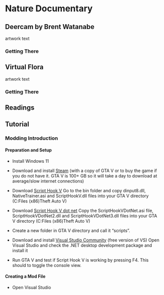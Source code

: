 # Nature Documentary

## Deercam by Brent Watanabe

artwork text

### Getting There


## Virtual Flora

artwork text

### Getting There

## Readings

## Tutorial

### Modding Introduction 

#### Preparation and Setup

+ Install Windows 11

+ Download and install [Steam](https://store.steampowered.com/about/) (with a copy of GTA V or to buy the game if you do not have it. GTA V is 100+ GB so it will take a day to download at average/slow internet connections)

+ Download [Script Hook V](https://store.steampowered.com/about/)
Go to the bin folder and copy dinput8.dll, NativeTrainer.asi and ScriptHookV.dll files into your GTA V directory (C:\Program Files (x86)\Steam\steamapps\common\Grand Theft Auto V)

+ Download [Script Hook V dot net](https://store.steampowered.com/about/)
Copy the ScriptHookVDotNet.asi file, ScriptHookVDotNet2.dll and ScriptHookVDotNet3.dll files into your GTA V directory (C:\Program Files (x86)\Steam\steamapps\common\Grand Theft Auto V)

+ Create a new folder in GTA V directory and call it “scripts”.

+ Download and install [Visual Studio Community](https://store.steampowered.com/about/) (free version of VS)
Open Visual Studio and check the .NET desktop development package and install it

+ Run GTA V and test if Script Hook V is working by pressing F4. This should to toggle the console view.

#### Creating a Mod File

+ Open Visual Studio


